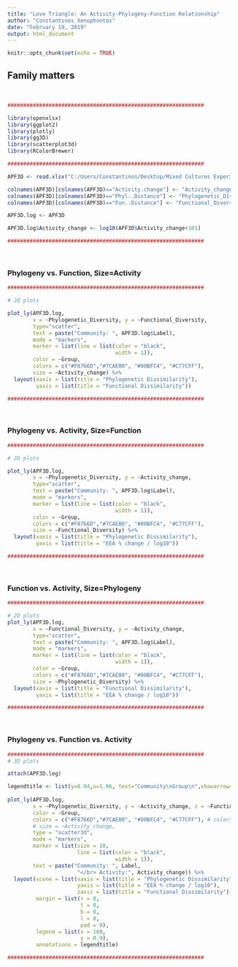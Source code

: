```yaml
---
title: "Love Triangle: An Activity-Phylogeny-Function Relationship"
author: "Constantinos Xenophontos"
date: "February 19, 2019"
output: html_document
---
```


<style>
.main-container {
  max-width: 1800px;
  margin-left: 500px;
  margin-right: auto;
}
</style>

```r
knitr::opts_chunk$set(echo = TRUE)
```

## Family matters

&nbsp;
&nbsp;
&nbsp;

```r
##############################################################

library(openxlsx)
library(ggplot2)
library(plotly)
library(gg3D)
library(scatterplot3d)
library(RColorBrewer)

##############################################################

APF3D <- read.xlsx("C:/Users/Constantinos/Desktop/Mixed Cultures Experiment - 2018/Assay-25_Fluorescence Assays Rates/Clusters/Activity-Dissimilarity matrix.xlsx")

colnames(APF3D)[colnames(APF3D)=="Activity.change"] <- "Activity_change"
colnames(APF3D)[colnames(APF3D)=="Phyl..Distance"] <- "Phylogenetic_Diversity"
colnames(APF3D)[colnames(APF3D)=="Fun..Distance"] <- "Functional_Diversity"

APF3D.log <- APF3D

APF3D.log$Activity_change <- log10(APF3D$Activity_change+101)

##############################################################
```

&nbsp;
&nbsp;
&nbsp;

### Phylogeny vs. Function, Size=Activity

```r
##############################################################

# 2D plots

plot_ly(APF3D.log,
        x = ~Phylogenetic_Diversity, y = ~Functional_Diversity,
        type="scatter",
        text = paste("Community: ", APF3D.log$Label),
        mode = "markers",
        marker = list(line = list(color = "black",
                                  width = 1)),
        color = ~Group,
        colors = c("#F8766D","#7CAE00", "#00BFC4", "#C77CFF"),
        size = ~Activity_change) %>%
  layout(xaxis = list(title = "Phylogenetic Dissimilarity"),
         yaxis = list(title = "Functional Dissimilarity"))

##############################################################
```

&nbsp;
&nbsp;
&nbsp;

### Phylogeny vs. Activity, Size=Function

```r
##############################################################

# 2D plots

plot_ly(APF3D.log,
        x = ~Phylogenetic_Diversity, y = ~Activity_change,
        type="scatter",
        text = paste("Community: ", APF3D.log$Label),
        mode = "markers",
        marker = list(line = list(color = "black",
                                  width = 1)),
        color = ~Group,
        colors = c("#F8766D","#7CAE00", "#00BFC4", "#C77CFF"),
        size = ~Functional_Diversity) %>%
  layout(xaxis = list(title = "Phylogenetic Dissimilarity"),
         yaxis = list(title = "EEA % change / log10"))

##############################################################
```

&nbsp;
&nbsp;
&nbsp;

### Function vs. Activity, Size=Phylogeny

```r
##############################################################

# 2D plots
plot_ly(APF3D.log,
        x = ~Functional_Diversity, y = ~Activity_change,
        type="scatter",
        text = paste("Community: ", APF3D.log$Label),
        mode = "markers",
        marker = list(line = list(color = "black",
                                  width = 1)),
        color = ~Group,
        colors = c("#F8766D","#7CAE00", "#00BFC4", "#C77CFF"),
        size = ~Phylogenetic_Diversity) %>%
  layout(xaxis = list(title = "Functional Dissimilarity"),
         yaxis = list(title = "EEA % change / log10"))

##############################################################
```

&nbsp;
&nbsp;
&nbsp;

### Phylogeny vs. Function vs. Activity

```r
##############################################################
# 3D plots

attach(APF3D.log)

legendtitle <- list(y=0.94,x=1.06, text="Community\nGroup\n",showarrow=F)
      
plot_ly(APF3D.log,
        x = ~Phylogenetic_Diversity, y = ~Activity_change, z = ~Functional_Diversity,
        color = ~Group,
        colors = c("#F8766D","#7CAE00", "#00BFC4", "#C77CFF"), # colors = "Set1",
        # size = ~Activity_change,
        type = "scatter3d",
        mode = "markers",
        marker = list(size = 10,
                      line = list(color = "black",
                                  width = 1)),
        text = paste("Community: ", Label,
                      "</br> Activity:", Activity_change)) %>%
  layout(scene = list(xaxis = list(title = "Phylogenetic Dissimilarity"),
                      yaxis = list(title = "EEA % change / log10"),
                      zaxis = list(title = "Functional Dissimilarity")),
         margin = list(r = 0,
                       t = 0,
                       b = 0,
                       l = 0,
                       pad = 0),
         legend = list(x = 100,
                       y = 0.9),
         annotations = legendtitle)

##############################################################
```